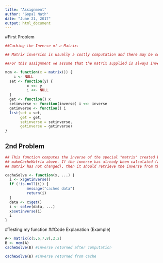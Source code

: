 ---
title: "Assignment"
author: "Gopal Nath"
date: "June 21, 2017"
output: html_document
---

#First Problem
```{r}

##Caching the Inverse of a Matrix:

## Matrix inversion is usually a costly computation and there may be some  benefit to caching the inverse of a matrix rather than compute it repeatedly. Below are a pair of functions that are used to create a special object that  stores a matrix and caches its inverse.

##For this assignment we assume that the matrix supplied is always invertible.

mcm <- function(x = matrix()) {
    i <- NULL
  set <- function(y) {
          x <<- y
          i <<- NULL
  }
  get <- function() x
  setinverse <- function(inverse) i <<- inverse
  getinverse <- function() i
  list(set = set,
       get = get,
       setinverse = setinverse,
       getinverse = getinverse)
}
```


## 2nd Problem
```{r}
## This function computes the inverse of the special "matrix" created by 
## makeCacheMatrix above. If the inverse has already been calculated (and the 
## matrix has not changed), then it should retrieve the inverse from the cache. Computing the inverse of a square matrix can be done with the solve function in R. For example, if X is a square invertible matrix, then solve(X) returns its inverse.

cacheSolve <- function(x, ...) {
  i <- x$getinverse()
  if (!is.null(i)) {
          message("cached data")
          return(i)
  }
  data <- x$get()
  i <- solve(data, ...)
  x$setinverse(i)
  i
}
```

#Testing my function 
##Code Explanation (Example)

```{r}
A<- matrix(c(5,6,7,8),2,2)
B <- mcm(A)
cacheSolve(B) #inverse returned after computation

cacheSolve(B) #inverse returned from cache

```
